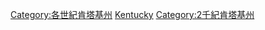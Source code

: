 {{Commons category|Kentucky in the 19th century}}

[[Category:各世紀肯塔基州|Category:各世紀肯塔基州]]
[[Category:19世纪美国各州|Kentucky]]
[[Category:2千紀肯塔基州|Category:2千紀肯塔基州]]